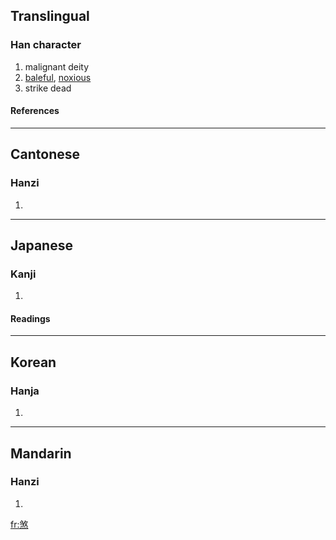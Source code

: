 ==Translingual==
===Han character===
{{Han char|rn=86|rad=火|as=09|sn=13|four=2833<sub>4</sub>|canj=弓大火 (NKF)}}
# malignant deity
# [[baleful]], [[noxious]]
# strike dead
====References====
{{Han ref|kx=0677.180|dkj=19210|dj=1088.060|hdz=32221.040|uh=715E|ud=29022|bh=B7D9|bd=47065}}

----
==Cantonese==
===Hanzi===
{{yue-hanzi|jyut=|y=saat3}}
# {{defn|Cantonese}}

----
==Japanese==
===Kanji===
{{ja-kanji|grade=|rs=火09}}
# {{defn|Japanese}} 
====Readings====
{{ja-readings|on=[[さつ]] (satsu), [[さい]] (sai), [[せつ]] (setsu)|kun=[[ころす]] (korosu)}}

----
==Korean==
===Hanja===
{{ko-hanja|hangeul=살|eumhun=|rv=sal|mr=sal|y=sal}}
# {{defn|Korean}}

----
==Mandarin==
===Hanzi===
{{cmn-hanzi|pin=[[shā]] ([[sha1]]), [[shà]] ([[sha4]])|wg=sha<sup>1</sup>, sha<sup>4</sup>}}
# {{defn|Mandarin}}

[[fr:煞]]